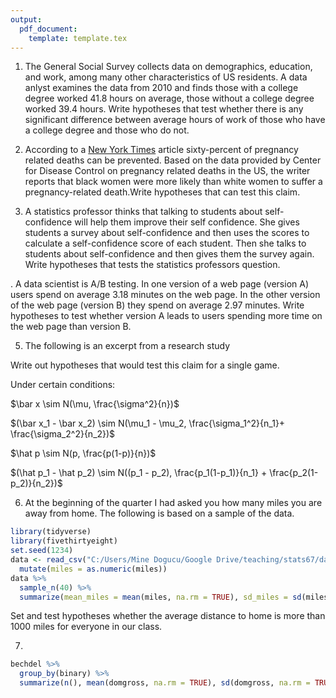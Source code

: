 ```yaml
---
output: 
  pdf_document:
    template: template.tex
---
```



\section {Writing Hypotheses}

1. The General Social Survey collects data on demographics, education, and work, among many other characteristics of US residents. A data anlyst examines the data from 2010 and finds those with a college degree worked 41.8 hours on average, those without a college degree worked 39.4 hours. Write hypotheses that test whether there is any significant difference between average hours of work of those who have a college degree and those who do not. 

\vspace{6cm}


2. According to a [New York Times](https://www.nytimes.com/2019/05/07/health/pregnancy-deaths-.html) article sixty-percent of pregnancy related deaths can be prevented. Based on the data provided by Center for Disease Control on pregnancy related deaths in the US, the writer reports that black women were more likely than white women to suffer a pregnancy-related death.Write hypotheses that can test this claim.

\vspace{6cm}

3. A statistics professor thinks that talking to students about self-confidence will help them improve their self confidence. She gives students a survey about self-confidence and then uses the scores to calculate a self-confidence score of each student. Then she talks to students about self-confidence and then gives them the survey again. Write hypotheses that tests the statistics professors question. 


\newpage
4. A data scientist is A/B testing. In one version of a web page (version A) users spend on average 3.18 minutes on the web page. In the other version of the web page (version B) they spend on average 2.97 minutes. Write hypotheses to test whether version A leads to users spending more time on the web page than version B. 

\vspace{7cm}


5. The following is an excerpt from a research study

\begin{displayquote}

Evaluation of children with Autism Spectrum Disorders (ASD) is crucial to clinical diagnosis and educational intervention. The traditional evaluation methods based on questionnaires and scales rely on the experience and expertise of the evaluator, are time-consuming and clinically demanding. Computer games can provide an objective, motiving and safe way for evaluating and reflecting children's development. Therefore, the study aimed to investigate a technology-based method using computer games to evaluate children with ASD. The performance of 40 children with ASD and 51 aged-matched typically developing (TD) children was compared. We found: 1) The completion ratio for children with ASD was lower than TD children for the tasks in most of the games.

\end{displayquote}

Write out hypotheses that would test this claim for a single game.
\vspace{5cm}


\newpage

Under certain conditions:

$\bar x \sim N(\mu, \frac{\sigma^2}{n})$

$(\bar x_1 - \bar x_2) \sim N(\mu_1 - \mu_2, \frac{\sigma_1^2}{n_1}+ \frac{\sigma_2^2}{n_2})$  

$\hat p \sim N(p, \frac{p(1-p)}{n})$

$(\hat p_1 - \hat p_2) \sim N((p_1 - p_2), \frac{p_1(1-p_1)}{n_1} + \frac{p_2(1-p_2)}{n_2})$

\section{Hypothesis Testing}

6. At the beginning of the quarter I had asked you how many miles you are away from home. The following is based on a sample of the data. 

```r
library(tidyverse)
library(fivethirtyeight)
set.seed(1234)
data <- read_csv("C:/Users/Mine Dogucu/Google Drive/teaching/stats67/data/class-data/miles.csv") %>% 
  mutate(miles = as.numeric(miles))
data %>% 
  sample_n(40) %>% 
  summarize(mean_miles = mean(miles, na.rm = TRUE), sd_miles = sd(miles, na.rm = TRUE), n = n())
```

 
Set and test hypotheses whether the average distance to home is more than 1000 miles for everyone in our class. 


\newpage

\vspace{10cm}

7. 
```r
bechdel %>% 
  group_by(binary) %>% 
  summarize(n(), mean(domgross, na.rm = TRUE), sd(domgross, na.rm = TRUE))
```


